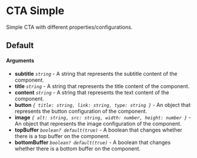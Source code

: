 
<Meta of={CTASimple} title="CTASimple" />

# CTA Simple

Simple CTA with different properties/configurations.

## Default

<Canvas of={CTASimple.Primary} />

#### Arguments

- **subtitle** _`string`_ - A string that represents the subtitle content of the component.
- **title** _`string`_ - A string that represents the title content of the component.
- **content** _`string`_ - A string that represents the text content of the component.
- **button** _`{ title: string, link: string, type: string }`_ - An object that represents the button configuration of the component.
- **image** _`{ alt: string, src: string, width: number, height: number }`_ - An object that represents the image configuration of the component.
- **topBuffer** _`boolean? default(true)`_ - A boolean that changes whether there is a top buffer on the component.
- **bottomBuffer** _`boolean? default(true)`_ - A boolean that changes whether there is a bottom buffer on the component.

